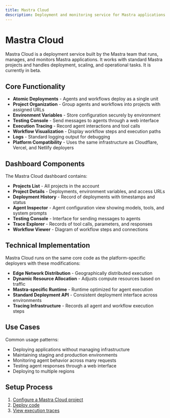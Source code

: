 ```yaml
---
title: Mastra Cloud
description: Deployment and monitoring service for Mastra applications
---
```


# Mastra Cloud

Mastra Cloud is a deployment service built by the Mastra team that runs, manages, and monitors Mastra applications. It works with standard Mastra projects and handles deployment, scaling, and operational tasks. It is currently in beta. 

## Core Functionality

- **Atomic Deployments** - Agents and workflows deploy as a single unit
- **Project Organization** - Group agents and workflows into projects with assigned URLs
- **Environment Variables** - Store configuration securely by environment
- **Testing Console** - Send messages to agents through a web interface
- **Execution Tracing** - Record agent interactions and tool calls
- **Workflow Visualization** - Display workflow steps and execution paths
- **Logs** - Standard logging output for debugging
- **Platform Compatibility** - Uses the same infrastructure as Cloudflare, Vercel, and Netlify deployers

## Dashboard Components

The Mastra Cloud dashboard contains:

- **Projects List** - All projects in the account
- **Project Details** - Deployments, environment variables, and access URLs
- **Deployment History** - Record of deployments with timestamps and status
- **Agent Inspector** - Agent configuration view showing models, tools, and system prompts
- **Testing Console** - Interface for sending messages to agents
- **Trace Explorer** - Records of tool calls, parameters, and responses
- **Workflow Viewer** - Diagram of workflow steps and connections

## Technical Implementation

Mastra Cloud runs on the same core code as the platform-specific deployers with these modifications:

- **Edge Network Distribution** - Geographically distributed execution
- **Dynamic Resource Allocation** - Adjusts compute resources based on traffic
- **Mastra-specific Runtime** - Runtime optimized for agent execution
- **Standard Deployment API** - Consistent deployment interface across environments
- **Tracing Infrastructure** - Records all agent and workflow execution steps

## Use Cases

Common usage patterns:

- Deploying applications without managing infrastructure
- Maintaining staging and production environments
- Monitoring agent behavior across many requests
- Testing agent responses through a web interface
- Deploying to multiple regions

## Setup Process

1. [Configure a Mastra Cloud project](/docs/mastra-cloud/setting-up)
2. [Deploy code](/docs/mastra-cloud/deploying)
3. [View execution traces](/docs/mastra-cloud/observability)
